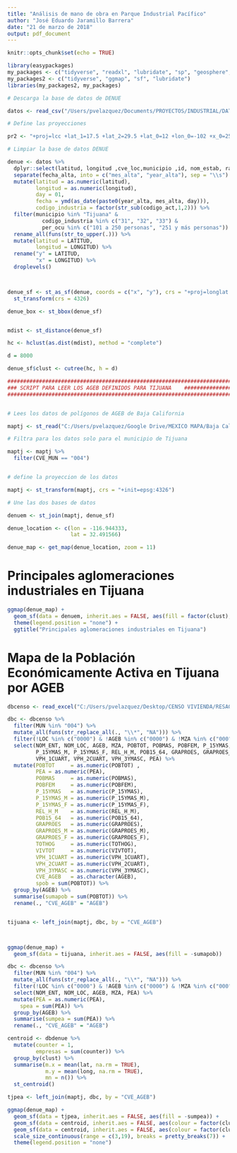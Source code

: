 ```yaml
---
title: "Análisis de mano de obra en Parque Industrial Pacífico"
author: "José Eduardo Jaramillo Barrera"
date: "21 de marzo de 2018"
output: pdf_document
---
```


```r
knitr::opts_chunk$set(echo = TRUE)

library(easypackages)
my_packages <- c("tidyverse", "readxl", "lubridate", "sp", "geosphere", "scales")
my_packages2 <- c("tidyverse", "ggmap", "sf", "lubridate")
libraries(my_packages2, my_packages)

# Descarga la base de datos de DENUE

datos <- read_csv("/Users/pvelazquez/Documents/PROYECTOS/INDUSTRIAL/DATOS/02_0317/denue_02_csv/conjunto_de_datos/denue_inegi_02_.csv")

# Define las proyecciones

pr2 <- "+proj=lcc +lat_1=17.5 +lat_2=29.5 +lat_0=12 +lon_0=-102 +x_0=2500000 +y_0=0 +ellps=GRS80 +units=m +no_defs"

# Limpiar la base de datos DENUE

denue <- datos %>%
  dplyr::select(latitud, longitud ,cve_loc,municipio ,id, nom_estab, raz_social, codigo_act, nombre_act, per_ocu, tipo_vial, tipo_asent, nomb_asent, tipoCenCom, nom_CenCom, localidad, ageb, manzana, fecha_alta)  %>%
  separate(fecha_alta, into = c("mes_alta", "year_alta"), sep = "\\s") %>%
  mutate(latitud = as.numeric(latitud),
         longitud = as.numeric(longitud),
         day = 01,
         fecha = ymd(as_date(paste0(year_alta, mes_alta, day))),
         codigo_industria = factor(str_sub(codigo_act,1,2))) %>%
  filter(municipio %in% "Tijuana" & 
           codigo_industria %in% c("31", "32", "33") &
           per_ocu %in% c("101 a 250 personas", "251 y más personas")) %>%
  rename_all(funs(str_to_upper(.))) %>%
  mutate(latitud = LATITUD,
         longitud = LONGITUD) %>%
  rename("y" = LATITUD,
         "x" = LONGITUD) %>%
  droplevels()



denue_sf <- st_as_sf(denue, coords = c("x", "y"), crs = "+proj=longlat +ellps=WGS84 +datum=WGS84") %>%
  st_transform(crs = 4326)

denue_box <- st_bbox(denue_sf)


mdist <- st_distance(denue_sf)

hc <- hclust(as.dist(mdist), method = "complete")

d = 8000

denue_sf$clust <- cutree(hc, h = d)

##########################################################################
### SCRIPT PARA LEER LOS AGEB DEFINIDOS PARA TIJUANA    ##################
##########################################################################


# Lees los datos de polígonos de AGEB de Baja California

maptj <- st_read("C:/Users/pvelazquez/Google Drive/MEXICO MAPA/Baja California/conjunto de datos/02a.shp")

# Filtra para los datos solo para el municipio de Tijuana

maptj <- maptj %>%
  filter(CVE_MUN == "004")


# define la proyeccion de los datos

maptj <- st_transform(maptj, crs = "+init=epsg:4326")

# Une las dos bases de datos

denuem <- st_join(maptj, denue_sf)

denue_location <- c(lon = -116.944333,
                    lat = 32.491566)

denue_map <- get_map(denue_location, zoom = 11)

```
# Principales aglomeraciones industriales en Tijuana

```r
ggmap(denue_map) + 
  geom_sf(data = denuem, inherit.aes = FALSE, aes(fill = factor(clust), alpha = 0.01)) + 
  theme(legend.position = "none") +
  ggtitle("Principales aglomeraciones industriales en Tijuana")

```

# Mapa de la Población Económicamente Activa en Tijuana por AGEB


```r


dbcenso <- read_excel("C:/Users/pvelazquez/Desktop/CENSO VIVIENDA/RESAGEBURB_02XLS10/RESAGEBURB_02XLS10.xls")

dbc <- dbcenso %>%
  filter(MUN %in% "004") %>%
  mutate_all(funs(str_replace_all(., "\\*", "NA"))) %>%
  filter(!LOC %in% c("0000") & !AGEB %in% c("0000") & !MZA %in% c("000")) %>%
  select(NOM_ENT, NOM_LOC, AGEB, MZA, POBTOT, POBMAS, POBFEM, P_15YMAS, 
         P_15YMAS_M, P_15YMAS_F, REL_H_M, POB15_64, GRAPROES, GRAPROES_M, GRAPROES_F, TOTHOG, VIVTOT,
         VPH_1CUART, VPH_2CUART, VPH_3YMASC, PEA) %>%
  mutate(POBTOT     = as.numeric(POBTOT) ,
         PEA = as.numeric(PEA),
         POBMAS     = as.numeric(POBMAS), 
         POBFEM     = as.numeric(POBFEM), 
         P_15YMAS   = as.numeric(P_15YMAS), 
         P_15YMAS_M = as.numeric(P_15YMAS_M), 
         P_15YMAS_F = as.numeric(P_15YMAS_F), 
         REL_H_M    = as.numeric(REL_H_M), 
         POB15_64   = as.numeric(POB15_64), 
         GRAPROES   = as.numeric(GRAPROES), 
         GRAPROES_M = as.numeric(GRAPROES_M), 
         GRAPROES_F = as.numeric(GRAPROES_F), 
         TOTHOG     = as.numeric(TOTHOG), 
         VIVTOT     = as.numeric(VIVTOT),
         VPH_1CUART = as.numeric(VPH_1CUART), 
         VPH_2CUART = as.numeric(VPH_2CUART), 
         VPH_3YMASC = as.numeric(VPH_3YMASC),
         CVE_AGEB   = as.character(AGEB),
         spob = sum(POBTOT)) %>%
  group_by(AGEB) %>%
  summarise(sumapob = sum(POBTOT)) %>%
  rename(., "CVE_AGEB" = "AGEB")


tijuana <- left_join(maptj, dbc, by = "CVE_AGEB")




```





```r

ggmap(denue_map) + 
  geom_sf(data = tijuana, inherit.aes = FALSE, aes(fill = -sumapob))


```


```r

dbc <- dbcenso %>%
  filter(MUN %in% "004") %>%
  mutate_all(funs(str_replace_all(., "\\*", "NA"))) %>%
  filter(!LOC %in% c("0000") & !AGEB %in% c("0000") & !MZA %in% c("000")) %>%
  select(NOM_ENT, NOM_LOC, AGEB, MZA, PEA) %>%
  mutate(PEA = as.numeric(PEA),
    spea = sum(PEA)) %>%
  group_by(AGEB) %>%
  summarise(sumpea = sum(PEA)) %>%
  rename(., "CVE_AGEB" = "AGEB")

centroid <- dbdenue %>%
  mutate(counter = 1,
         empresas = sum(counter)) %>%
  group_by(clust) %>%
  summarise(m.x = mean(lat, na.rm = TRUE),
            m.y = mean(long, na.rm = TRUE),
            mn = n()) %>%
  st_centroid()

tjpea <- left_join(maptj, dbc, by = "CVE_AGEB")

```



```r

ggmap(denue_map) + 
  geom_sf(data = tjpea, inherit.aes = FALSE, aes(fill = -sumpea)) +
  geom_sf(data = centroid, inherit.aes = FALSE, aes(colour = factor(clust))) + 
  geom_sf(data = centroid, inherit.aes = FALSE, aes(colour = factor(clust), size = mn), alpha = 0.5) +
  scale_size_continuous(range = c(3,19), breaks = pretty_breaks(7)) +
  theme(legend.position = "none")

```




